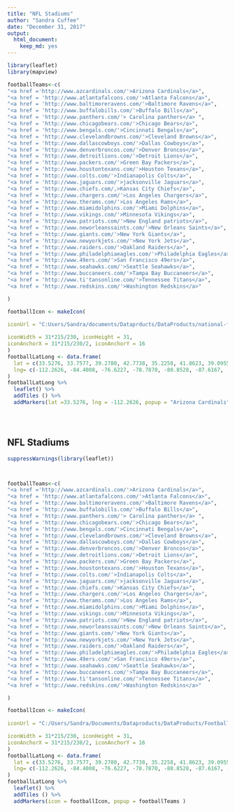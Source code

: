 ```yaml
---
title: "NFL Stadiums"
author: "Sandra Cuffee"
date: "December 31, 2017"
output: 
  html_document: 
    keep_md: yes
---
```





```r
library(leaflet)
library(mapview)

footballTeams<-c(
"<a href ='http://www.azcardinals.com/'>Arizona Cardinals</a>",
"<a href = 'http://www.atlantafalcons.com/'>Atlanta Falcons</a>",
"<a href = 'http://www.baltimoreravens.com/'>Baltimore Ravens</a>",
"<a href = 'http://www.buffalobills.com/'>Buffalo Bills</a>",
"<a href = 'http://www.panthers.com/'> Carolina panthers</a> ",
"<a href = 'http://www.chicagobears.com/'>Chicago Bears</a>",
"<a href = 'http://www.bengals.com/'>Cincinnati Bengals</a>",
"<a href = 'http://www.clevelandbrowns.com/'>Cleveland Browns</a>",
"<a href = 'http://www.dallascowboys.com/'>Dallas Cowboys</a>",
"<a href = 'http://www.denverbroncos.com/'>Denver Broncos</a>",
"<a href = 'http://www.detroitlions.com/'>Detroit Lions</a>",
"<a href = 'http://www.packers.com/'>Green Bay Packers</a>",
"<a href = 'http://www.houstontexans.com/'>Houston Texans</a>",
"<a href = 'http://www.colts.com/'>Indianapolis Colts</a>",
"<a href = 'http://www.jaguars.com/'>jacksonville Jaguars</a>",
"<a href = 'http://www.chiefs.com/,>Kansas City Chiefs</a>",
"<a href = 'http://www.chargers.com/'>Los Angeles Chargers</a>",
"<a href = 'http://www.therams.com/'>Los Angeles Rams</a>",
"<a href = 'http://www.miamidolphins.com/'>Miami Dolphins</a>",
"<a href = 'http://www.vikings.com/'>Minnesota Vikings</a>",
"<a href = 'http://www.patriots.com/'>New England patriots</a>",
"<a href = 'http://www.neworleanssaints.com/'>New Orleans Saints</a>",
"<a href = 'http://www.giants.com/'>New York Giants</a>",
"<a href = 'http://www.newyorkjets.com/'>New York Jets</a>",
"<a href = 'http://www.raiders.com/'>Oakland Raiders</a>",
"<a href = 'http://www.philadelphiaeagles.com/'>Philadelphia Eagles</a>",
"<a href = 'http://www.49ers.com/'>San Francisco 49ers>/a>",
"<a href = 'http://www.seahawks.com/'>Seattle Seahawks</a>",
"<a href = 'http://www.buccaneers.com/'>Tampa Bay Buccaneers</a>",
"<a href = 'http://www.ti'tansonline.com/'>Tennessee Titans</a>",
"<a href = 'http://www.redskins.com/'>Washington Redskins</a>"

)

footballIcon <- makeIcon(
  
iconUrl = "C:Users/Sandra/documents/Dataprducts/DataProducts/national-football-league-filledpng",

iconWidth = 31*215/230, iconHeight = 31,
iconAnchorX = 31*215/230/2, iconAnchorY = 16
)
footballLatLong <- data.frame(
  lat = c(33.5276, 33.7577, 39.2780, 42.7738, 35.2258, 41.8623, 39.0955, 41.5061, 32.7473, 39.7439, 42.3400, 44.5013, 29.6847, 39.7601, 30.3239, 39.0489,33.8586, 34.0141, 25.9580, 44.9743, 42.0909, 29.9511, 40.8128, 40.8128, 42.1889, 39.9008, 37.4023, 47.5952, 27.9759, 36.1665, 38.9076),
  lng= c(-112.2626, -84.4008, -76.6227, -78.7870, -80.8528, -87.6167, -84.5161, -81.6995, -97.0945, -105.0201, -83.0456, -88.0622, -95.4107, -86.1639, -81.6373, -94.4839, -118.2566, -118.2879, -80.2389, -93.2597, -71.2643, -90.0812, -74.0742, -74.0742, -122.691403, -75.1675, -121.9690, -122.3316, -82.50335, -86.7713, -76.8645)
)
footballLatLong %>%
  leaflet() %>%
  addTiles () %>%
  addMarkers(lat =33.5276, lng = -112.2626, popup = "Arizona Cardinals" )





```

## NFL Stadiums

```r

suppressWarnings(library(leaflet))



footballTeams<-c(
"<a href ='http://www.azcardinals.com/'>Arizona Cardinals</a>",
"<a href = 'http://www.atlantafalcons.com/'>Atlanta Falcons</a>",
"<a href = 'http://www.baltimoreravens.com/'>Baltimore Ravens</a>",
"<a href = 'http://www.buffalobills.com/'>Buffalo Bills</a>",
"<a href = 'http://www.panthers.com/'> Carolina panthers</a> ",
"<a href = 'http://www.chicagobears.com/'>Chicago Bears</a>",
"<a href = 'http://www.bengals.com/'>Cincinnati Bengals</a>",
"<a href = 'http://www.clevelandbrowns.com/'>Cleveland Browns</a>",
"<a href = 'http://www.dallascowboys.com/'>Dallas Cowboys</a>",
"<a href = 'http://www.denverbroncos.com/'>Denver Broncos</a>",
"<a href = 'http://www.detroitlions.com/'>Detroit Lions</a>",
"<a href = 'http://www.packers.com/'>Green Bay Packers</a>",
"<a href = 'http://www.houstontexans.com/'>Houston Texans</a>",
"<a href = 'http://www.colts.com/'>Indianapolis Colts</a>",
"<a href = 'http://www.jaguars.com/'>jacksonville Jaguars</a>",
"<a href = 'http://www.chiefs.com/'>Kansas City Chiefs</a>",
"<a href = 'http://www.chargers.com/'>Los Angeles Chargers</a>",
"<a href = 'http://www.therams.com/'>Los Angeles Rams</a>",
"<a href = 'http://www.miamidolphins.com/'>Miami Dolphins</a>",
"<a href = 'http://www.vikings.com/'>Minnesota Vikings</a>",
"<a href = 'http://www.patriots.com/'>New England patriots</a>",
"<a href = 'http://www.neworleanssaints.com/'>New Orleans Saints</a>",
"<a href = 'http://www.giants.com/'>New York Giants</a>",
"<a href = 'http://www.newyorkjets.com/'>New York Jets</a>",
"<a href = 'http://www.raiders.com/'>Oakland Raiders</a>",
"<a href = 'http://www.philadelphiaeagles.com/'>Philadelphia Eagles</a>",
"<a href = 'http://www.49ers.com/'>San Francisco 49ers>/a>",
"<a href = 'http://www.seahawks.com/'>Seattle Seahawks</a>",
"<a href = 'http://www.buccaneers.com/'>Tampa Bay Buccaneers</a>",
"<a href = 'http://www.ti'tansonline.com/'>Tennessee Titans</a>",
"<a href = 'http://www.redskins.com/'>Washington Redskins</a>"

)

footballIcon <- makeIcon(
  
iconUrl = "C:/Users/Sandra/Documents/Dataproducts/DataProducts/Football_Icon.svg.png",

iconWidth = 31*215/230, iconHeight = 31,
iconAnchorX = 31*215/230/2, iconAnchorY = 16
)
footballLatLong <- data.frame(
  lat = c(33.5276, 33.7577, 39.2780, 42.7738, 35.2258, 41.8623, 39.0955, 41.5061, 32.7473, 39.7439, 42.3400, 44.5013, 29.6847, 39.7601, 30.3239, 39.0489,33.8586, 34.0141, 25.9580, 44.9743, 42.0909, 29.9511, 40.8128, 40.8128, 42.1889, 39.9008, 37.4023, 47.5952, 27.9759, 36.1665, 38.9076),
  lng= c(-112.2626, -84.4008, -76.6227, -78.7870, -80.8528, -87.6167, -84.5161, -81.6995, -97.0945, -105.0201, -83.0456, -88.0622, -95.4107, -86.1639, -81.6373, -94.4839, -118.2566, -118.2879, -80.2389, -93.2597, -71.2643, -90.0812, -74.0742, -74.0742, -122.691403, -75.1675, -121.9690, -122.3316, -82.50335, -86.7713, -76.8645)
)
footballLatLong %>%
  leaflet() %>%
  addTiles () %>%
  addMarkers(icon = footballIcon, popup = footballTeams )


  

```